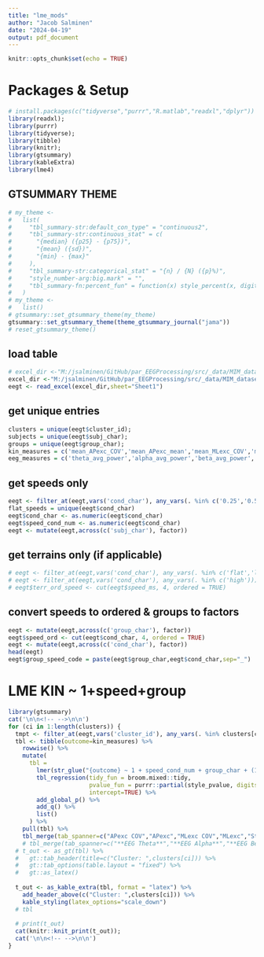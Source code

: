 ```yaml
---
title: "lme_mods"
author: "Jacob Salminen"
date: "2024-04-19"
output: pdf_document
---
```


```r
knitr::opts_chunk$set(echo = TRUE)
```

# Packages & Setup
```r
# install.packages(c("tidyverse","purrr","R.matlab","readxl","dplyr"))
library(readxl);
library(purrr)
library(tidyverse);
library(tibble)
library(knitr);
library(gtsummary)
library(kableExtra)
library(lme4)
```

## GTSUMMARY THEME
``` r
# my_theme <-
#   list(
#     "tbl_summary-str:default_con_type" = "continuous2",
#     "tbl_summary-str:continuous_stat" = c(
#       "{median} ({p25} - {p75})",
#       "{mean} ({sd})",
#       "{min} - {max}"
#     ),
#     "tbl_summary-str:categorical_stat" = "{n} / {N} ({p}%)",
#     "style_number-arg:big.mark" = "",
#     "tbl_summary-fn:percent_fun" = function(x) style_percent(x, digits = 3)
#   )
# my_theme <-
#   list()
# gtsummary::set_gtsummary_theme(my_theme)
gtsummary::set_gtsummary_theme(theme_gtsummary_journal("jama"))
# reset_gtsummary_theme()
```

## load table 
```r
# excel_dir <-"M:/jsalminen/GitHub/par_EEGProcessing/src/_data/MIM_dataset/_studies/04162024_MIM_YAOAN89_antsnormalize_iccREMG0p4_powpow0p3_skull0p01/cluster/icrej_5/12/spec_data/group_spec/psd_calcs/fooof_kinematics_table.xlsx";
excel_dir <-"M:/jsalminen/GitHub/par_EEGProcessing/src/_data/MIM_dataset/_studies/04232024_MIM_YAOAN89_antsnorm_dipfix_iccREMG0p4_powpow0p3_skull0p01_15mmrej/cluster/icrej_5/12/spec_data/group_spec/psd_calcs/fooof_kinematics_table.xlsx";
eegt <- read_excel(excel_dir,sheet="Sheet1") 
```

## get unique entries 
```r
clusters = unique(eegt$cluster_id);
subjects = unique(eegt$subj_char);
groups = unique(eegt$group_char);
kin_measures = c('mean_APexc_COV','mean_APexc_mean','mean_MLexc_COV','mean_MLexc_mean','mean_StepDur','mean_UDexc_COV','mean_UDexc_mean','mean_StanceDur','mean_GaitCycleDur','mean_PeakUpDownVel_mean');
eeg_measures = c('theta_avg_power','alpha_avg_power','beta_avg_power','aperiodic_exp','aperiodic_offset');
```

## get speeds only 
```r
eegt <- filter_at(eegt,vars('cond_char'), any_vars(. %in% c('0.25','0.5','0.75','1.0')))
flat_speeds = unique(eegt$cond_char)
eegt$cond_char <- as.numeric(eegt$cond_char)
eegt$speed_cond_num <- as.numeric(eegt$cond_char)
eegt <- mutate(eegt,across(c('subj_char'), factor))
```

## get terrains only (if applicable)
``` r
# eegt <- filter_at(eegt,vars('cond_char'), any_vars(. %in% c('flat','low','med','high')))
# eegt <- filter_at(eegt,vars('cond_char'), any_vars(. %in% c('high')))
# eegt$terr_ord_speed <- cut(eegt$speed_ms, 4, ordered = TRUE)
```

## convert speeds to ordered & groups to factors 
```r
eegt <- mutate(eegt,across(c('group_char'), factor))
eegt$speed_ord <- cut(eegt$cond_char, 4, ordered = TRUE)
eegt <- mutate(eegt,across(c('cond_char'), factor))
head(eegt)
eegt$group_speed_code = paste(eegt$group_char,eegt$cond_char,sep="_")
```
<!-- \clearpage -->
# LME KIN ~ 1+speed+group
```r
library(gtsummary)
cat('\n\n<!-- -->\n\n')
for (ci in 1:length(clusters)) {
  tmpt <- filter_at(eegt,vars('cluster_id'), any_vars(. %in% clusters[ci]));
  tbl <- tibble(outcome=kin_measures) %>%
    rowwise() %>%
    mutate(
      tbl = 
        lmer(str_glue("{outcome} ~ 1 + speed_cond_num + group_char + (1|subj_char)"), data=tmpt) %>%
        tbl_regression(tidy_fun = broom.mixed::tidy,
                       pvalue_fun = purrr::partial(style_pvalue, digits = 2),
                       intercept=TRUE) %>%
        add_global_p() %>%
        add_q() %>%
        list()
      ) %>%
    pull(tbl) %>%
    tbl_merge(tab_spanner=c("APexc COV","APexc","MLexc COV","MLexc","Step Dur","UDexc COV","UDexc","Stance Dur","GaitCycle Dur","Peak UpDown Vel"))
    # tbl_merge(tab_spanner=c("**EEG Theta**","**EEG Alpha**","**EEG Beta**","**Aperiodic Exp.**","**Aperiodic Offset**"))
  # t_out <- as_gt(tbl) %>%
  #   gt::tab_header(title=c("Cluster: ",clusters[ci])) %>%
  #   gt::tab_options(table.layout = "fixed") %>%
  #   gt::as_latex()
  
  t_out <- as_kable_extra(tbl, format = "latex") %>%
    add_header_above(c("Cluster: ",clusters[ci])) %>%
    kable_styling(latex_options="scale_down")
  # tbl
  
  # print(t_out)
  cat(knitr::knit_print(t_out));
  cat('\n\n<!-- -->\n\n')
}
```